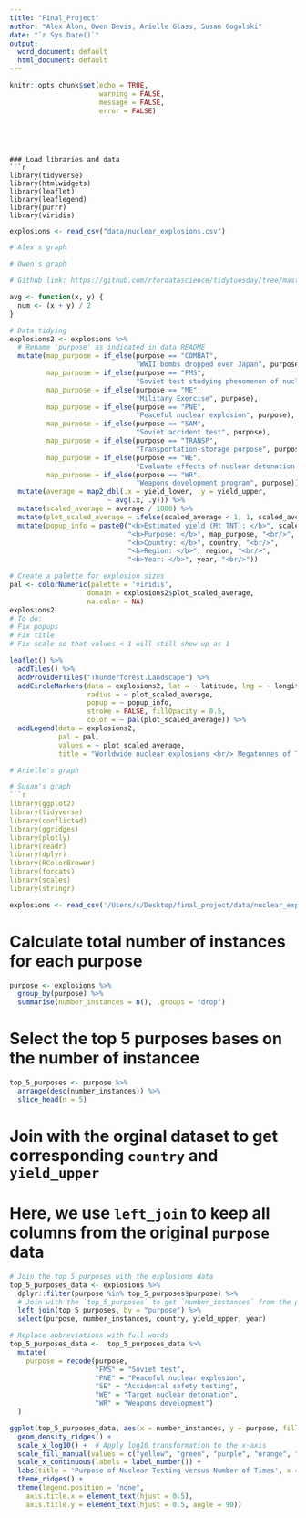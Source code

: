 ```yaml
---
title: "Final_Project"
author: "Alex Alon, Owen Bevis, Arielle Glass, Susan Gogolski"
date: "`r Sys.Date()`"
output:
  word_document: default
  html_document: default
---
```


```r
knitr::opts_chunk$set(echo = TRUE, 
                      warning = FALSE, 
                      message = FALSE, 
                      error = FALSE)
```

```r
```

```



### Load libraries and data
```r
library(tidyverse)
library(htmlwidgets)
library(leaflet)
library(leaflegend)
library(purrr)
library(viridis)
```

```r
explosions <- read_csv("data/nuclear_explosions.csv")
```

```r
# Alex's graph


```

```r
# Owen's graph

# Github link: https://github.com/rfordatascience/tidytuesday/tree/master/data/2019/2019-08-20

avg <- function(x, y) {
  num <- (x + y) / 2
}

# Data tidying
explosions2 <- explosions %>% 
  # Rename 'purpose' as indicated in data README
  mutate(map_purpose = if_else(purpose == "COMBAT",
                               "WWII bombs dropped over Japan", purpose),
         map_purpose = if_else(purpose == "FMS",
                               "Soviet test studying phenomenon of nuclear explosion", purpose),
         map_purpose = if_else(purpose == "ME",
                               "Military Exercise", purpose),
         map_purpose = if_else(purpose == "PNE",
                               "Peaceful nuclear explosion", purpose),
         map_purpose = if_else(purpose == "SAM",
                               "Soviet accident test", purpose),
         map_purpose = if_else(purpose == "TRANSP",
                               "Transportation-storage purpose", purpose),
         map_purpose = if_else(purpose == "WE", 
                               "Evaluate effects of nuclear detonation on various targets", purpose),
         map_purpose = if_else(purpose == "WR",
                               "Weapons development program", purpose)) %>% 
  mutate(average = map2_dbl(.x = yield_lower, .y = yield_upper, 
                        ~ avg(.x, .y))) %>% 
  mutate(scaled_average = average / 1000) %>%
  mutate(plot_scaled_average = ifelse(scaled_average < 1, 1, scaled_average)) %>% 
  mutate(popup_info = paste0("<b>Estimated yield (Mt TNT): </b>", scaled_average, "<br/>",
                             "<b>Purpose: </b>", map_purpose, "<br/>",
                             "<b>Country: </b>", country, "<br/>",
                             "<b>Region: </b>", region, "<br/>",
                             "<b>Year: </b>", year, "<br/>"))

# Create a palette for explosion sizes
pal <- colorNumeric(palette = 'viridis', 
                   domain = explosions2$plot_scaled_average,
                   na.color = NA)
explosions2
# To do:
# Fix popups
# Fix title
# Fix scale so that values < 1 will still show up as 1

leaflet() %>% 
  addTiles() %>% 
  addProviderTiles("Thunderforest.Landscape") %>% 
  addCircleMarkers(data = explosions2, lat = ~ latitude, lng = ~ longitude,
                   radius = ~ plot_scaled_average, 
                   popup = ~ popup_info,
                   stroke = FALSE, fillOpacity = 0.5,
                   color = ~ pal(plot_scaled_average)) %>% 
  addLegend(data = explosions2,
            pal = pal,
            values = ~ plot_scaled_average,
            title = "Worldwide nuclear explosions <br/> Megatonnes of TNT")
```


```r
# Arielle's graph


```

```r
# Susan's graph
```r
library(ggplot2)
library(tidyverse)
library(conflicted)
library(ggridges)
library(plotly)
library(readr)
library(dplyr)
library(RColorBrewer) 
library(forcats)
library(scales)
library(stringr)
```
```r
explosions <- read_csv('/Users/s/Desktop/final_project/data/nuclear_explosions.csv')

```
# Calculate total number of instances for each purpose
```r
purpose <- explosions %>%
  group_by(purpose) %>%
  summarise(number_instances = n(), .groups = "drop")
```
# Select the top 5 purposes bases on the number of instancee
```r
top_5_purposes <- purpose %>%
  arrange(desc(number_instances)) %>%
  slice_head(n = 5)
```
# Join with the orginal dataset to get corresponding `country` and `yield_upper`
# Here, we use `left_join` to keep all columns from the original `purpose` data

```r
# Join the top 5 purposes with the explosions data
top_5_purposes_data <- explosions %>%
  dplyr::filter(purpose %in% top_5_purposes$purpose) %>%
  # Join with the `top_5_purposes` to get `number_instances` from the purpose dataset
  left_join(top_5_purposes, by = "purpose") %>%
  select(purpose, number_instances, country, yield_upper, year)
```
```r
# Replace abbreviations with full words
top_5_purposes_data <-  top_5_purposes_data %>%
  mutate(
    purpose = recode(purpose,
                     "FMS" = "Soviet test",
                     "PNE" = "Peaceful nuclear explosion",
                     "SE" = "Accidental safety testing",
                     "WE" = "Target nuclear detonation",
                     "WR" = "Weapons development")
  )
```

```r
ggplot(top_5_purposes_data, aes(x = number_instances, y = purpose, fill = purpose, alpha = 0.5)) +
  geom_density_ridges() +
  scale_x_log10() +  # Apply log10 transformation to the x-axis
  scale_fill_manual(values = c("yellow", "green", "purple", "orange", "red")) +  # Custom colors
  scale_x_continuous(labels = label_number()) +
  labs(title = 'Purpose of Nuclear Testing versus Number of Times', x = 'Number of Times', y = 'Purpose of Nuclear Testing') +
  theme_ridges() +
  theme(legend.position = "none",
    axis.title.x = element_text(hjust = 0.5),
    axis.title.y = element_text(hjust = 0.5, angle = 90))
```



